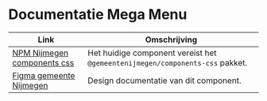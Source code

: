 
# Documentatie Mega Menu

| Link                                                                                                                                           | Omschrijving                                                    |
| ---------------------------------------------------------------------------------------------------------------------------------------------- | --------------------------------------------------------------- |
| [NPM Nijmegen components css](https://www.npmjs.com/package/@gemeentenijmegen/components-css)                                      | Het huidige component vereist het `@gemeentenijmegen/components-css` pakket. |
| [Figma gemeente Nijmegen](https://www.figma.com/design/g3AieWAFD3NtkbDDTTFC30/Novio---Nijmegen-Design-System?node-id=3985-17445) | Design documentatie van dit component.    
